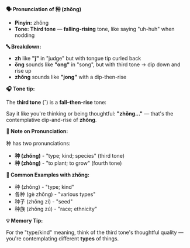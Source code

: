 **🗣️ Pronunciation of 种 (zhǒng)**

- **Pinyin:** zhǒng
- **Tone: Third tone** — **falling-rising** tone, like saying "uh-huh" when nodding

**🔤 Breakdown:**

- **zh** like **"j"** in "judge" but with tongue tip curled back
- **ǒng** sounds like **"ong"** in "song", but with third tone → dip down and rise up
- **zhǒng** sounds like **"jong"** with a dip-then-rise

**🎧 Tone tip:**

The **third tone** (ˇ) is a **fall–then-rise** tone:

Say it like you're thinking or being thoughtful: **"zhǒng..."** — that's the contemplative
dip-and-rise of **zhǒng**.

**📝 Note on Pronunciation:**

种 has two pronunciations:

- **种 (zhǒng)** - "type; kind; species" (third tone)
- **种 (zhòng)** - "to plant; to grow" (fourth tone)

**📝 Common Examples with zhǒng:**

- 种 (zhǒng) - "type; kind"
- 各种 (gè zhǒng) - "various types"
- 种子 (zhǒng zi) - "seed"
- 种族 (zhǒng zú) - "race; ethnicity"

**💡 Memory Tip:**

For the "type/kind" meaning, think of the third tone's thoughtful quality — you're contemplating
different **types** of things.
